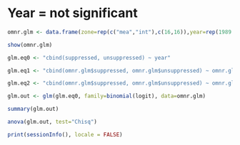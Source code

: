 Year = not significant
========================================================

```r
omnr.glm <- data.frame(zone=rep(c("mea","int"),c(16,16)),year=rep(1989:2004,2),suppressed=c(49,10,52,28,5,34,58,33,21,23,12,6,6,11,10,1,137,83,12,79,42,93,199,89,73,150,83,57,101,38,77,16),unsuppressed=c(7,0,14,2,2,4,26,27,6,4,6,0,2,6,6,0,7,5,8,7,1,1,27,54,5,15,12,1,0,10,10,1))
```

```r
show(omnr.glm)
```


```r
glm.eq0 <- "cbind(suppressed, unsuppressed) ~ year"

glm.eq1 <- "cbind(omnr.glm$suppressed, omnr.glm$unsuppressed) ~ omnr.glm$year"

glm.eq2 <- "cbind(omnr.glm$suppressed, omnr.glm$unsuppressed) ~ omnr.glm$zone * omnr.glm$year"

glm.out <- glm(glm.eq0, family=binomial(logit), data=omnr.glm)
```

```r
summary(glm.out)

anova(glm.out, test="Chisq")

```

```r
print(sessionInfo(), locale = FALSE)
```
